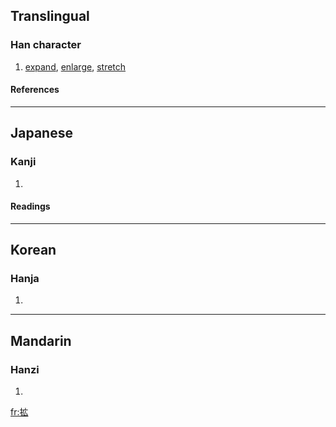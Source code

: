 {{see|擴}}

==Translingual==
===Han character===
{{Han char|rn=64|rad=手|as=05|sn=8|four=|canj=手戈戈 (QII)}}
# [[expand]], [[enlarge]], [[stretch]]
====References====
{{Han ref|kx=0427.161|dkj=11985|dj=0776.120|hdz=31857.021|uh=62E1|ud=25313}}
----
==Japanese==
===Kanji===
{{ja-kanji|grade=6|rs=手05}}
# {{defn|Japanese}} 
====Readings====
{{ja-readings|on=[[かく]] (kaku)|kun=[[ひろがる]] (hirogaru), [[ひろげる]] (hirogeru), [[ひろめる]] (hiromeru)}}
----
==Korean==
===Hanja===
{{ko-hanja|hangeul=[[확]], [[광]]|eumhun=|rv=hwak, gwang|mr=hwak, kwang|y=hwak, kwang}}
# {{defn|Korean}}
----
==Mandarin==
===Hanzi===
{{cmn-hanzi|pin=[[kuò]] (kuo4)|wg=k'uo<sup>4</sup>}}
# {{defn|Mandarin}}

[[fr:拡]]